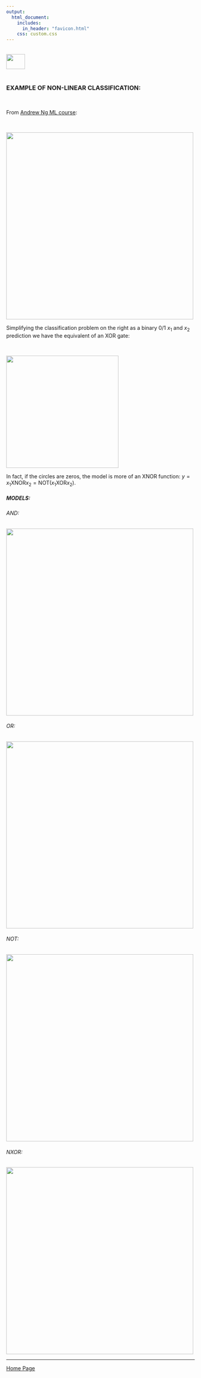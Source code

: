 ```yaml
---
output: 
  html_document:
    includes:
      in_header: "favicon.html" 
    css: custom.css
---
```


<br>
<a href="http://rinterested.github.io/statistics/index.html">
<img HEIGHT="40" WIDTH="50" src="https://cloud.githubusercontent.com/assets/9312897/10556783/a27a26fa-745c-11e5-9b1a-2d5bd737387a.PNG"></a>
<br><br>


### EXAMPLE OF NON-LINEAR CLASSIFICATION:
<br>

From [Andrew Ng ML course](https://youtu.be/1PZdrgWak8Y):

<br>

<img src="https://cloud.githubusercontent.com/assets/9312897/18116270/5732e4e4-6f14-11e6-99de-63533f002a9c.png" width="500">

Simplifying the classification problem on the right as a binary $0/1$ $x_1$ and $x_2$ prediction we have the equivalent of an XOR gate:

<br>

<img src="https://cloud.githubusercontent.com/assets/9312897/18128457/d05cede4-6f53-11e6-947b-f8e1dcf9d459.jpg" width="300">

In fact, if the circles are zeros, the model is more of an XNOR function: $y = x_1 \text{XNOR} x_2 = \text{NOT} (x_1 \text{XOR} x_2)$.

##### MODELS:

###### AND:

<img src="https://cloud.githubusercontent.com/assets/9312897/18129119/3c84fab8-6f57-11e6-89c3-dbef33391775.png" width="500">

###### OR:

<img src="https://cloud.githubusercontent.com/assets/9312897/18129855/92219488-6f5a-11e6-9b0c-1b23e5b13864.png" width="500">

###### NOT:

<img src="https://cloud.githubusercontent.com/assets/9312897/18130037/71272cce-6f5b-11e6-9ea1-582d2f63be36.png" width="500">

###### NXOR:

<img src="https://cloud.githubusercontent.com/assets/9312897/18130390/d8ae4f98-6f5c-11e6-896e-5e79e668fef7.png" width="500">

---

<a href="http://rinterested.github.io/statistics/index.html">Home Page</a>
